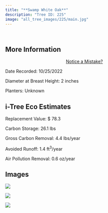 ```yaml
---
title: "**Swamp White Oak**"
description: "Tree ID: 225"
image: "all_tree_images/225/main.jpg"
---
```


<br>

## **More Information**
::: column-margin
<center><a class="button" href="https://forms.gle/W6f5nwYxrM33hF4f7">Notice a Mistake?</a></center>
:::


Date Recorded:  10/25/2022

Diameter at Breast Height:  2  inches

Planters:  Unknown

## **i-Tree Eco Estimates**


 Replacement Value: $ 78.3

 Carbon Storage:  26.1  lbs

 Gross Carbon Removal:  4.4  lbs/year

 Avoided Runoff:  1.4  ft<sup>3</sup>/year

 Air Pollution Removal:  0.6  oz/year

## **Images**


 ![](all_tree_images/225/IMG_7179.jpg)

 ![](all_tree_images/225/IMG_7181.jpg)

 ![](all_tree_images/225/main.jpg)
